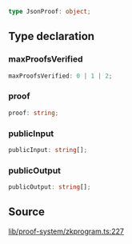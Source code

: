 ```ts
type JsonProof: object;
```

## Type declaration

### maxProofsVerified

```ts
maxProofsVerified: 0 | 1 | 2;
```

### proof

```ts
proof: string;
```

### publicInput

```ts
publicInput: string[];
```

### publicOutput

```ts
publicOutput: string[];
```

## Source

[lib/proof-system/zkprogram.ts:227](https://github.com/o1-labs/o1js/blob/000b9835d52eede806be269b958c57000ff32f72/src/lib/proof-system/zkprogram.ts#L227)
